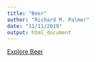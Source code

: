 ```yaml
---
title: "Beer"
author: "Richard M. Palmer"
date: "11/11/2019"
output: html_document
---
```


[Explore Beer](https://richardmpalmer.shinyapps.io/Wyoming/)